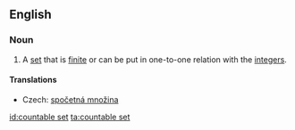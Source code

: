 ==English==
{{wikipedia}}
===Noun===
{{en-noun|sg=[[countable]] [[set]]}}

# {{set theory}} A [[set]] that is [[finite]] or can be put in one-to-one relation with the [[integer]]s.

====Translations====
{{trans-top|set that is finite or can be put in one-to-one relation with the integers}}
* Czech: [[spočetná množina]] {{f}}
{{trans-mid}}
{{trans-bottom}}

[[id:countable set]]
[[ta:countable set]]